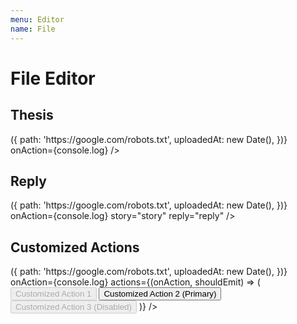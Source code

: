 ```yaml
---
menu: Editor
name: File
---
```



# File Editor

<link href="https://cdn.jsdelivr.net/npm/antd@3.26.6/dist/antd.min.css" rel="stylesheet" />

## Thesis

<Playground>
  <RonpaFileEditor 
    username="Jack"
    uploadFile={() => ({
      path: 'https://google.com/robots.txt',
      uploadedAt: new Date(),
    })}
    onAction={console.log}
  />
</Playground>

## Reply

<Playground>
  <RonpaFileEditor 
    username="Jack"
    uploadFile={() => ({
      path: 'https://google.com/robots.txt',
      uploadedAt: new Date(),
    })}
    onAction={console.log}
    story="story"
    reply="reply"
  />
</Playground>

## Customized Actions

<Playground>
  <RonpaFileEditor 
    username="Jack"
    uploadFile={() => ({
      path: 'https://google.com/robots.txt',
      uploadedAt: new Date(),
    })}
    onAction={console.log}
    actions={(onAction, shouldEmit) => (
      <Button.Group style={{marginTop: '5px'}}>
        <Button onClick={onAction} disabled={!shouldEmit()}>Customized Action 1</Button>
        <Button onClick={onAction} type="primary">Customized Action 2 (Primary)</Button>
        <Button onClick={onAction} disabled>Customized Action 3 (Disabled)</Button>
      </Button.Group>
    )}
  />
</Playground>
